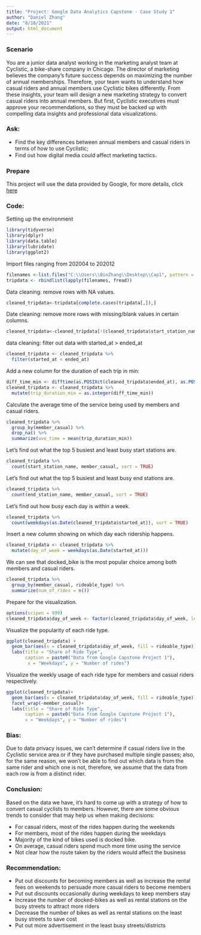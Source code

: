---
title: "Project: Google Data Analytics Capstone - Case Study 1"
author: "Daniel Zhang"
date: "8/18/2021"
output: html_document
---
### Scenario
You are a junior data analyst working in the marketing analyst team at Cyclistic, a bike-share company in Chicago. The director of marketing believes the company’s future success depends on maximizing the number of annual memberships. Therefore, your team wants to understand how casual riders and annual members use Cyclistic bikes differently. From these insights, your team will design a new marketing strategy to convert casual riders into annual members. But first, Cyclistic executives must approve your recommendations, so they must be backed up with compelling data insights and professional data visualizations.

### Ask:
* Find the key differences between annual members and casual riders in terms of how to use Cyclistic; 
* Find out how digital media could aﬀect marketing tactics.

### Prepare
This project will use the data provided by Google, for more details, click [here](https://divvy-tripdata.s3.amazonaws.com/index.html)

### Code:

Setting up the environment
```{r}
library(tidyverse)  
library(dplyr)
library(data.table)
library(lubridate)
library(ggplot2)
```

Import files ranging from 202004 to 202012
```{r}
filenames <-list.files("C:\\Users\\BinZhang\\Desktop\\Cap1", pattern = "*.csv", full.names = TRUE)
tripdata <- rbindlist(lapply(filenames, fread))
```

Data cleaning: remove rows with NA values.
```{r}
cleaned_tripdata<-tripdata[complete.cases(tripdata[,]),]
```

Date cleaning: remove more rows with missing/blank values in certain columns.
```{r}
cleaned_tripdata<-cleaned_tripdata[!(cleaned_tripdata$start_station_name =="" | cleaned_tripdata$start_station_id =="" | cleaned_tripdata$end_station_name == "" | cleaned_tripdata$end_station_id == "" ),]
```

data cleaning: filter out data with started_at > ended_at
```{r}
cleaned_tripdata <- cleaned_tripdata %>% 
  filter(started_at < ended_at)
```

Add a new column for the duration of each trip in min:
```{r}
diff_time_min <- difftime(as.POSIXct(cleaned_tripdata$ended_at), as.POSIXct(cleaned_tripdata$started_at), units = "mins")
cleaned_tripdata <- cleaned_tripdata %>% 
  mutate(trip_duration_min = as.integer(diff_time_min))
```

Calculate the average time of the service being used by members and casual riders.
```{r}
cleaned_tripdata %>% 
  group_by(member_casual) %>%
  drop_na() %>% 
  summarize(ave_time = mean(trip_duration_min))
```


Let's find out what the top 5 busiest and least busy start stations are.
```{r}
cleaned_tripdata %>% 
  count(start_station_name, member_casual, sort = TRUE)
```


Let's find out what the top 5 busiest and least busy end stations are.
```{r}
cleaned_tripdata %>% 
  count(end_station_name, member_casual, sort = TRUE)
```


Let's find out how busy each day is within a week. 
```{r}
cleaned_tripdata %>% 
  count(weekdays(as.Date(cleaned_tripdata$started_at)), sort = TRUE)
```


Insert a new column showing on which day each ridership happens.
```{r}
cleaned_tripdata <- cleaned_tripdata %>% 
  mutate(day_of_week = weekdays(as.Date(started_at)))
```

We can see that docked_bike is the most popular choice among both members and casual riders.
```{r}
cleaned_tripdata %>% 
  group_by(member_casual, rideable_type) %>% 
  summarize(num_of_rides = n())
```


Prepare for the visualization.
```{r}
options(scipen = 999)
cleaned_tripdata$day_of_week <- factor(cleaned_tripdata$day_of_week, levels = c("Monday","Tuesday","Wednesday", "Thursday","Friday","Saturday","Sunday"))
```

Visualize the popularity of each ride type.
```{r}
ggplot(cleaned_tripdata) +
  geom_bar(aes(x = cleaned_tripdata$day_of_week, fill = rideable_type)) +
  labs(title = "Share of Ride Type",
       caption = paste0("Data from Google Capstone Project 1"),
        x = "Weekdays", y = "Number of rides")
```

Visualize the weekly usage of each ride type for members and casual riders respectively.
```{r}
ggplot(cleaned_tripdata)+
  geom_bar(aes(x = cleaned_tripdata$day_of_week, fill = rideable_type))+
  facet_wrap(~member_casual)+
  labs(title = "Share of Ride Type",
       caption = paste0("Data from Google Capstone Project 1"),
       x = "Weekdays", y = "Number of rides")
```

### Bias:
Due to data privacy issues, we can’t determine if casual riders live in the Cyclistic service area or if they have purchased multiple single passes; also, for the same reason, we won’t be able to find out which data is from the same rider and which one is not, therefore, we assume that the data from each row is from a distinct rider.


### Conclusion: 
Based on the data we have, it's hard to come up with a strategy of how to convert casual cyclists to members. However, there are some obvious trends to consider that may help us when making decisions:

* For casual riders, most of the rides happen during the weekends
* For members, most of the rides happen during the weekdays
* Majority of the kind of bikes used is docked bike.
* On average, casual riders spend much more time using the service
* Not clear how the route taken by the riders would affect the business


### Recommendation:
* Put out discounts for becoming members as well as increase the rental fees on weekends to persuade more casual riders to become members
* Put out discounts occasionally during weekdays to keep members stay 
* Increase the number of docked-bikes as well as rental stations on the busy streets to attract more riders
* Decrease the number of bikes as well as rental stations on the least busy streets to save cost
* Put out more advertisement in the least busy streets/districts





